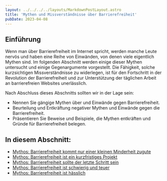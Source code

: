 ```yaml
---
layout: ../../../../layouts/MarkdownPostLayout.astro
title: 'Mythen und Missverständnisse über Barrierefreiheit'
pubDate: 2023-04-08
---
```


## Einführung

Wenn man über Barrierefreiheit im Internet spricht, werden manche Leute nervös und haben eine Reihe von Einwänden, von denen
viele eigentlich Mythen sind. Im folgenden Abschnitt werden einige dieser Mythen untersucht und einige Gegenargumente vorgestellt.
Die Fähigkeit, solche kurzsichtigen Missverständnisse zu widerlegen, ist für den Fortschritt in der Revolution der Barrierefreiheit
und zur Unterstützung der täglichen Arbeit an barrierefreien Websites unerlässlich.

Nach Abschluss dieses Abschnitts sollten wir in der Lage sein:

- Nennen Sie gängige Mythen über und Einwände gegen Barrierefreiheit.
- Beurteilung und Entkräftung negativer Mythen und Einwände gegen die Barrierefreiheit.
- Präsentieren Sie Beweise und Beispiele, die Mythen entkräften und Gründe für Barrierefreiheit belegen.

## In diesem Abschnitt:

- [Mythos: Barrierefreiheit kommt nur einer kleinen Minderheit zugute](/tutorials/grundlagen/mythen-und-missverstaendnisse/2-minderheit)
- [Mythos: Barrierefreiheit ist ein kurzfristiges Projekt](/tutorials/grundlagen/mythen-und-missverstaendnisse/3-kurzfristiges-projekt)
- [Mythos: Barrierefreiheit sollte der letzte Schritt sein](/tutorials/grundlagen/mythen-und-missverstaendnisse/4-letzter-schritt)
- [Mythos: Barrierefreiheit ist schwierig und teuer](/tutorials/grundlagen/mythen-und-missverstaendnisse/5-ist-teuer)
- [Mythos: Barrierefreiheit ist hässlich](/tutorials/grundlagen/mythen-und-missverstaendnisse/6-ist-haesslich)
